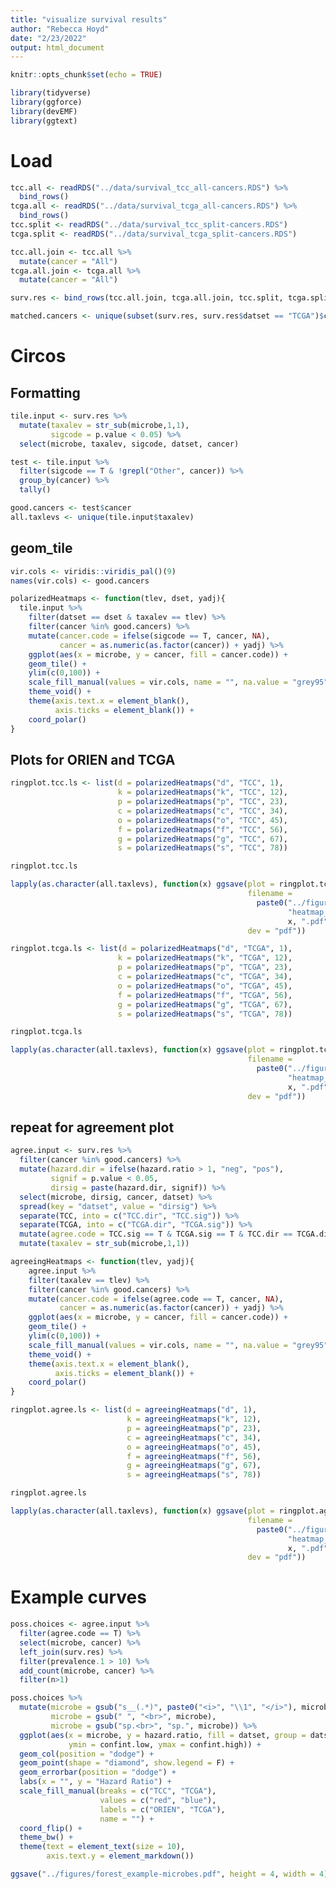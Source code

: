 ```yaml
---
title: "visualize survival results"
author: "Rebecca Hoyd"
date: "2/23/2022"
output: html_document
---
```


```r
knitr::opts_chunk$set(echo = TRUE)

library(tidyverse)
library(ggforce)
library(devEMF)
library(ggtext)
```

# Load

```r
tcc.all <- readRDS("../data/survival_tcc_all-cancers.RDS") %>%
  bind_rows()
tcga.all <- readRDS("../data/survival_tcga_all-cancers.RDS") %>%
  bind_rows()
tcc.split <- readRDS("../data/survival_tcc_split-cancers.RDS")
tcga.split <- readRDS("../data/survival_tcga_split-cancers.RDS")
```

```r
tcc.all.join <- tcc.all %>%
  mutate(cancer = "All")
tcga.all.join <- tcga.all %>%
  mutate(cancer = "All")

surv.res <- bind_rows(tcc.all.join, tcga.all.join, tcc.split, tcga.split)
```

```r
matched.cancers <- unique(subset(surv.res, surv.res$datset == "TCGA")$cancer)
```

# Circos

## Formatting

```r
tile.input <- surv.res %>%
  mutate(taxalev = str_sub(microbe,1,1),
         sigcode = p.value < 0.05) %>%
  select(microbe, taxalev, sigcode, datset, cancer)


```

```r
test <- tile.input %>%
  filter(sigcode == T & !grepl("Other", cancer)) %>%
  group_by(cancer) %>%
  tally()

good.cancers <- test$cancer
all.taxlevs <- unique(tile.input$taxalev)
```

## geom_tile

```r
vir.cols <- viridis::viridis_pal()(9)
names(vir.cols) <- good.cancers
```

```r
polarizedHeatmaps <- function(tlev, dset, yadj){
  tile.input %>%
    filter(datset == dset & taxalev == tlev) %>%
    filter(cancer %in% good.cancers) %>%
    mutate(cancer.code = ifelse(sigcode == T, cancer, NA),
           cancer = as.numeric(as.factor(cancer)) + yadj) %>%
    ggplot(aes(x = microbe, y = cancer, fill = cancer.code)) +
    geom_tile() +
    ylim(c(0,100)) +
    scale_fill_manual(values = vir.cols, name = "", na.value = "grey95") + 
    theme_void() +
    theme(axis.text.x = element_blank(),
          axis.ticks = element_blank()) +
    coord_polar()
}
```

## Plots for ORIEN and TCGA 

```r
ringplot.tcc.ls <- list(d = polarizedHeatmaps("d", "TCC", 1),
                        k = polarizedHeatmaps("k", "TCC", 12),
                        p = polarizedHeatmaps("p", "TCC", 23),
                        c = polarizedHeatmaps("c", "TCC", 34),
                        o = polarizedHeatmaps("o", "TCC", 45),
                        f = polarizedHeatmaps("f", "TCC", 56),
                        g = polarizedHeatmaps("g", "TCC", 67),
                        s = polarizedHeatmaps("s", "TCC", 78))

ringplot.tcc.ls
```

```r
lapply(as.character(all.taxlevs), function(x) ggsave(plot = ringplot.tcc.ls[[x]],
                                                     filename = 
                                                       paste0("../figures/",
                                                              "heatmap_ring_TCC_",
                                                              x, ".pdf"),
                                                     dev = "pdf"))
```

```r
ringplot.tcga.ls <- list(d = polarizedHeatmaps("d", "TCGA", 1),
                        k = polarizedHeatmaps("k", "TCGA", 12),
                        p = polarizedHeatmaps("p", "TCGA", 23),
                        c = polarizedHeatmaps("c", "TCGA", 34),
                        o = polarizedHeatmaps("o", "TCGA", 45),
                        f = polarizedHeatmaps("f", "TCGA", 56),
                        g = polarizedHeatmaps("g", "TCGA", 67),
                        s = polarizedHeatmaps("s", "TCGA", 78))

ringplot.tcga.ls
```

```r
lapply(as.character(all.taxlevs), function(x) ggsave(plot = ringplot.tcga.ls[[x]],
                                                     filename = 
                                                       paste0("../figures/",
                                                              "heatmap_ring_TCGA_",
                                                              x, ".pdf"),
                                                     dev = "pdf"))
```

## repeat for agreement plot

```r
agree.input <- surv.res %>%
  filter(cancer %in% good.cancers) %>%
  mutate(hazard.dir = ifelse(hazard.ratio > 1, "neg", "pos"),
         signif = p.value < 0.05,
         dirsig = paste(hazard.dir, signif)) %>%
  select(microbe, dirsig, cancer, datset) %>%
  spread(key = "datset", value = "dirsig") %>%
  separate(TCC, into = c("TCC.dir", "TCC.sig")) %>%
  separate(TCGA, into = c("TCGA.dir", "TCGA.sig")) %>%
  mutate(agree.code = TCC.sig == T & TCGA.sig == T & TCC.dir == TCGA.dir) %>%
  mutate(taxalev = str_sub(microbe,1,1))
```

```r
agreeingHeatmaps <- function(tlev, yadj){
    agree.input %>%
    filter(taxalev == tlev) %>%
    filter(cancer %in% good.cancers) %>%
    mutate(cancer.code = ifelse(agree.code == T, cancer, NA),
           cancer = as.numeric(as.factor(cancer)) + yadj) %>%
    ggplot(aes(x = microbe, y = cancer, fill = cancer.code)) +
    geom_tile() +
    ylim(c(0,100)) +
    scale_fill_manual(values = vir.cols, name = "", na.value = "grey95") +
    theme_void() +
    theme(axis.text.x = element_blank(),
          axis.ticks = element_blank()) +
    coord_polar()
}
```

```r
ringplot.agree.ls <- list(d = agreeingHeatmaps("d", 1),
                          k = agreeingHeatmaps("k", 12),
                          p = agreeingHeatmaps("p", 23),
                          c = agreeingHeatmaps("c", 34),
                          o = agreeingHeatmaps("o", 45),
                          f = agreeingHeatmaps("f", 56),
                          g = agreeingHeatmaps("g", 67),
                          s = agreeingHeatmaps("s", 78))

ringplot.agree.ls
```

```r
lapply(as.character(all.taxlevs), function(x) ggsave(plot = ringplot.agree.ls[[x]],
                                                     filename = 
                                                       paste0("../figures/",
                                                              "heatmap_ring_agree_",
                                                              x, ".pdf"),
                                                     dev = "pdf"))
```

# Example curves

```r
poss.choices <- agree.input %>%
  filter(agree.code == T) %>%
  select(microbe, cancer) %>%
  left_join(surv.res) %>%
  filter(prevalence.1 > 10) %>%
  add_count(microbe, cancer) %>%
  filter(n>1)

```

```r
poss.choices %>%
  mutate(microbe = gsub("s__(.*)", paste0("<i>", "\\1", "</i>"), microbe),
         microbe = gsub(" ", "<br>", microbe),
         microbe = gsub("sp.<br>", "sp.", microbe)) %>%
  ggplot(aes(x = microbe, y = hazard.ratio, fill = datset, group = datset,
             ymin = confint.low, ymax = confint.high)) +
  geom_col(position = "dodge") +
  geom_point(shape = "diamond", show.legend = F) +
  geom_errorbar(position = "dodge") +
  labs(x = "", y = "Hazard Ratio") +
  scale_fill_manual(breaks = c("TCC", "TCGA"),
                    values = c("red", "blue"),
                    labels = c("ORIEN", "TCGA"),
                    name = "") +
  coord_flip() +
  theme_bw() +
  theme(text = element_text(size = 10),
        axis.text.y = element_markdown())

ggsave("../figures/forest_example-microbes.pdf", height = 4, width = 4)
```
